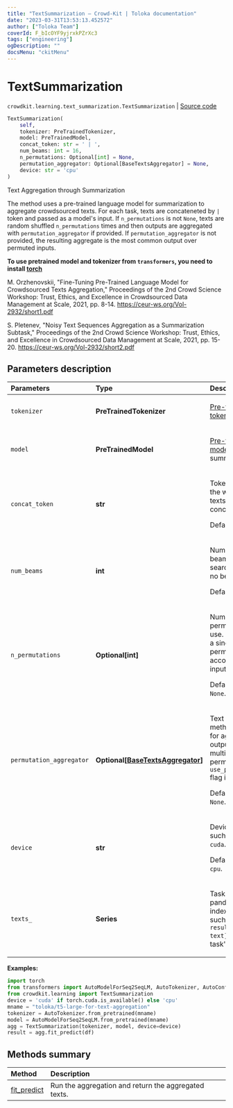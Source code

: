 ```yaml
---
title: "TextSummarization — Crowd-Kit | Toloka documentation"
date: "2023-03-31T13:53:13.452572"
author: ["Toloka Team"]
coverId: F_bIcOYF9yjrxkPZrXc3
tags: ["engineering"]
ogDescription: ""
docsMenu: "ckitMenu"
---
```


# TextSummarization

`crowdkit.learning.text_summarization.TextSummarization` | [Source code](https://github.com/Toloka/crowd-kit/blob/v1.2.1/crowdkit/learning/text_summarization.py#L16)

```python
TextSummarization(
    self,
    tokenizer: PreTrainedTokenizer,
    model: PreTrainedModel,
    concat_token: str = ' | ',
    num_beams: int = 16,
    n_permutations: Optional[int] = None,
    permutation_aggregator: Optional[BaseTextsAggregator] = None,
    device: str = 'cpu'
)
```

Text Aggregation through Summarization

The method uses a pre-trained language model for summarization to aggregate crowdsourced texts.
For each task, texts are concateneted by ` | ` token and passed as a model's input. If
`n_permutations` is not `None`, texts are random shuffled `n_permutations` times and then
outputs are aggregated with `permutation_aggregator` if provided. If `permutation_aggregator`
is not provided, the resulting aggregate is the most common output over permuted inputs.

**To use pretrained model and tokenizer from `transformers`, you need to install [torch](https://pytorch.org/get-started/locally/#start-locally)**

M. Orzhenovskii,
"Fine-Tuning Pre-Trained Language Model for Crowdsourced Texts Aggregation,"
Proceedings of the 2nd Crowd Science Workshop: Trust, Ethics, and Excellence in Crowdsourced Data Management at Scale, 2021, pp. 8-14.
<https://ceur-ws.org/Vol-2932/short1.pdf>

S. Pletenev,
"Noisy Text Sequences Aggregation as a Summarization Subtask,"
Proceedings of the 2nd Crowd Science Workshop: Trust, Ethics, and Excellence in Crowdsourced Data Management at Scale, 2021, pp. 15-20.
<https://ceur-ws.org/Vol-2932/short2.pdf>

## Parameters description

| Parameters | Type | Description |
| :----------| :----| :-----------|
`tokenizer`|**PreTrainedTokenizer**|<p>[Pre-trained tokenizer](https://huggingface.co/transformers/main_classes/tokenizer.html#pretrainedtokenizer).</p>
`model`|**PreTrainedModel**|<p>[Pre-trained model](https://huggingface.co/transformers/main_classes/model.html#pretrainedmodel) for text summarization.</p>
`concat_token`|**str**|<p>Token used for the workers' texts concatenation. </p><p>Default value: \| .</p>
`num_beams`|**int**|<p>Number of beams for beam search. 1 means no beam search. </p><p>Default value: `16`.</p>
`n_permutations`|**Optional\[int\]**|<p>Number of input permutations to use. If `None`, use a single permutation according to the input's order. </p><p>Default value: `None`.</p>
`permutation_aggregator`|**Optional\[[BaseTextsAggregator](/docs/crowd-kit/reference/crowdkit.aggregation.base.BaseTextsAggregator)\]**|<p>Text aggregation method to use for aggregating outputs of multiple input permutations if `use_permutations` flag is set. </p><p>Default value: `None`.</p>
`device`|**str**|<p>Device to use such as `cpu` or `cuda`. </p><p>Default value: `cpu`.</p>
`texts_`|**Series**|<p>Tasks' texts. A pandas.Series indexed by `task` such that `result.loc[task, text]` is the task's text.</p>

**Examples:**

```python
import torch
from transformers import AutoModelForSeq2SeqLM, AutoTokenizer, AutoConfig
from crowdkit.learning import TextSummarization
device = 'cuda' if torch.cuda.is_available() else 'cpu'
mname = "toloka/t5-large-for-text-aggregation"
tokenizer = AutoTokenizer.from_pretrained(mname)
model = AutoModelForSeq2SeqLM.from_pretrained(mname)
agg = TextSummarization(tokenizer, model, device=device)
result = agg.fit_predict(df)
```

## Methods summary

| Method | Description |
| :------| :-----------|
[fit_predict](/docs/crowd-kit/reference/crowdkit.learning.text_summarization.TextSummarization.fit_predict)| Run the aggregation and return the aggregated texts.